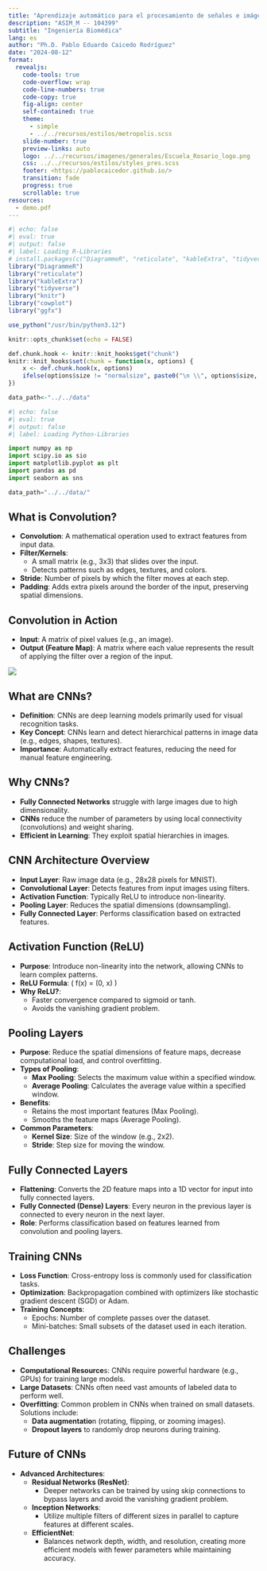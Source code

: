 ```yaml
---
title: "Aprendizaje automático para el procesamiento de señales e imágenes médicas"
description: "ASIM_M -- 104399"
subtitle: "Ingeniería Biomédica"
lang: es
author: "Ph.D. Pablo Eduardo Caicedo Rodríguez"
date: "2024-08-12"
format:
  revealjs: 
    code-tools: true
    code-overflow: wrap
    code-line-numbers: true
    code-copy: true
    fig-align: center
    self-contained: true
    theme: 
      - simple
      - ../../recursos/estilos/metropolis.scss
    slide-number: true
    preview-links: auto
    logo: ../../recursos/imagenes/generales/Escuela_Rosario_logo.png
    css: ../../recursos/estilos/styles_pres.scss
    footer: <https://pablocaicedor.github.io/>
    transition: fade
    progress: true
    scrollable: true
resources:
  - demo.pdf
---
```


```r
#| echo: false
#| eval: true
#| output: false
#| label: Loading R-Libraries
# install.packages(c("DiagrammeR", "reticulate", "kableExtra", "tidyverse", "knitr", "cowplot", "ggfx"))
library("DiagrammeR")
library("reticulate")
library("kableExtra")
library("tidyverse")
library("knitr")
library("cowplot")
library("ggfx")

use_python("/usr/bin/python3.12")

knitr::opts_chunk$set(echo = FALSE)

def.chunk.hook <- knitr::knit_hooks$get("chunk")
knitr::knit_hooks$set(chunk = function(x, options) {
    x <- def.chunk.hook(x, options)
    ifelse(options$size != "normalsize", paste0("\n \\", options$size, "\n\n", x, "\n\n \\normalsize"), x)
})

data_path<-"../../data"
```

```python
#| echo: false
#| eval: true
#| output: false
#| label: Loading Python-Libraries

import numpy as np
import scipy.io as sio
import matplotlib.pyplot as plt
import pandas as pd
import seaborn as sns

data_path="../../data/"

```

## What is Convolution?
- **Convolution**: A mathematical operation used to extract features from input data.
- **Filter/Kernels**:
  - A small matrix (e.g., 3x3) that slides over the input.
  - Detects patterns such as edges, textures, and colors.
- **Stride**: Number of pixels by which the filter moves at each step.
- **Padding**: Adds extra pixels around the border of the input, preserving spatial dimensions.


## Convolution in Action
- **Input**: A matrix of pixel values (e.g., an image).
- **Output (Feature Map)**: A matrix where each value represents the result of applying the filter over a region of the input.
  
![](../../recursos/videos/convolution-2.gif){fig-align="center"}

## What are CNNs?
- **Definition**: CNNs are deep learning models primarily used for visual recognition tasks.
- **Key Concept**: CNNs learn and detect hierarchical patterns in image data (e.g., edges, shapes, textures).
- **Importance**: Automatically extract features, reducing the need for manual feature engineering.

## Why CNNs?
- **Fully Connected Networks** struggle with large images due to high dimensionality.
- **CNNs** reduce the number of parameters by using local connectivity (convolutions) and weight sharing.
- **Efficient in Learning**: They exploit spatial hierarchies in images.

## CNN Architecture Overview
- **Input Layer**: Raw image data (e.g., 28x28 pixels for MNIST).
- **Convolutional Layer**: Detects features from input images using filters.
- **Activation Function**: Typically ReLU to introduce non-linearity.
- **Pooling Layer**: Reduces the spatial dimensions (downsampling).
- **Fully Connected Layer**: Performs classification based on extracted features.

## Activation Function (ReLU)
- **Purpose**: Introduce non-linearity into the network, allowing CNNs to learn complex patterns.
- **ReLU Formula**: \( f(x) = \max(0, x) \)
- **Why ReLU?**: 
  - Faster convergence compared to sigmoid or tanh.
  - Avoids the vanishing gradient problem.

## Pooling Layers
- **Purpose**: Reduce the spatial dimensions of feature maps, decrease computational load, and control overfitting.
- **Types of Pooling**:
  - **Max Pooling**: Selects the maximum value within a specified window.
  - **Average Pooling**: Calculates the average value within a specified window.
- **Benefits**:
  - Retains the most important features (Max Pooling).
  - Smooths the feature maps (Average Pooling).
- **Common Parameters**:
  - **Kernel Size**: Size of the window (e.g., 2x2).
  - **Stride**: Step size for moving the window.

## Fully Connected Layers
- **Flattening**: Converts the 2D feature maps into a 1D vector for input into fully connected layers.
- **Fully Connected (Dense) Layers**: Every neuron in the previous layer is connected to every neuron in the next layer.
- **Role**: Performs classification based on features learned from convolution and pooling layers.

## Training CNNs

- **Loss Function**: Cross-entropy loss is commonly used for classification tasks.
- **Optimization**: Backpropagation combined with optimizers like stochastic gradient descent (SGD) or Adam.
- **Training Concepts**:
    - Epochs: Number of complete passes over the dataset.
    - Mini-batches: Small subsets of the dataset used in each iteration.

## Challenges

- **Computational Resource**s: CNNs require powerful hardware (e.g., GPUs) for training large models.
- **Large Datasets**: CNNs often need vast amounts of labeled data to perform well.
- **Overfitting**: Common problem in CNNs when trained on small datasets. Solutions include:
    - **Data augmentatio**n (rotating, flipping, or zooming images).
    - **Dropout layers** to randomly drop neurons during training.

## Future of CNNs

- **Advanced Architectures**:
  - **Residual Networks (ResNet)**: 
    - Deeper networks can be trained by using skip connections to bypass layers and avoid the vanishing gradient problem.
  - **Inception Networks**: 
    - Utilize multiple filters of different sizes in parallel to capture features at different scales.
  - **EfficientNet**: 
    - Balances network depth, width, and resolution, creating more efficient models with fewer parameters while maintaining accuracy.
